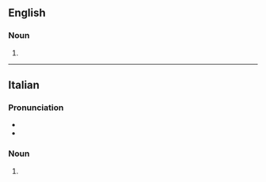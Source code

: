 ==English==

===Noun===
{{head|en|noun form}}

# {{plural of|en|palazzo}}

----

==Italian==

===Pronunciation===
* {{it-IPA|palàttsi}}
* {{rhymes|it|attsi}}

===Noun===
{{head|it|noun form|g=m}}

# {{plural of|it|palazzo}}